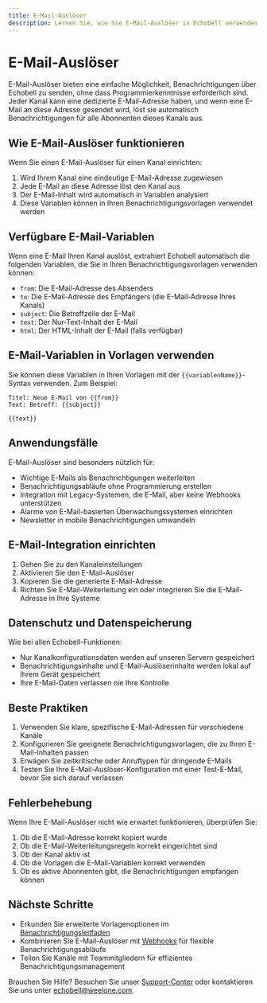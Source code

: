 ```yaml
---
title: E-Mail-Auslöser
description: Lernen Sie, wie Sie E-Mail-Auslöser in Echobell verwenden, um Benachrichtigungen zu senden
---
```


# E-Mail-Auslöser

E-Mail-Auslöser bieten eine einfache Möglichkeit, Benachrichtigungen über Echobell zu senden, ohne dass Programmierkenntnisse erforderlich sind. Jeder Kanal kann eine dedizierte E-Mail-Adresse haben, und wenn eine E-Mail an diese Adresse gesendet wird, löst sie automatisch Benachrichtigungen für alle Abonnenten dieses Kanals aus.

## Wie E-Mail-Auslöser funktionieren

Wenn Sie einen E-Mail-Auslöser für einen Kanal einrichten:

1. Wird Ihrem Kanal eine eindeutige E-Mail-Adresse zugewiesen
2. Jede E-Mail an diese Adresse löst den Kanal aus
3. Der E-Mail-Inhalt wird automatisch in Variablen analysiert
4. Diese Variablen können in Ihren Benachrichtigungsvorlagen verwendet werden

## Verfügbare E-Mail-Variablen

Wenn eine E-Mail Ihren Kanal auslöst, extrahiert Echobell automatisch die folgenden Variablen, die Sie in Ihren Benachrichtigungsvorlagen verwenden können:

- `from`: Die E-Mail-Adresse des Absenders
- `to`: Die E-Mail-Adresse des Empfängers (die E-Mail-Adresse Ihres Kanals)
- `subject`: Die Betreffzeile der E-Mail
- `text`: Der Nur-Text-Inhalt der E-Mail
- `html`: Der HTML-Inhalt der E-Mail (falls verfügbar)

## E-Mail-Variablen in Vorlagen verwenden

Sie können diese Variablen in Ihren Vorlagen mit der `{{variablenName}}`-Syntax verwenden. Zum Beispiel:

```
Titel: Neue E-Mail von {{from}}
Text: Betreff: {{subject}}

{{text}}
```

## Anwendungsfälle

E-Mail-Auslöser sind besonders nützlich für:

- Wichtige E-Mails als Benachrichtigungen weiterleiten
- Benachrichtigungsabläufe ohne Programmierung erstellen
- Integration mit Legacy-Systemen, die E-Mail, aber keine Webhooks unterstützen
- Alarme von E-Mail-basierten Überwachungssystemen einrichten
- Newsletter in mobile Benachrichtigungen umwandeln

## E-Mail-Integration einrichten

1. Gehen Sie zu den Kanaleinstellungen
2. Aktivieren Sie den E-Mail-Auslöser
3. Kopieren Sie die generierte E-Mail-Adresse
4. Richten Sie E-Mail-Weiterleitung ein oder integrieren Sie die E-Mail-Adresse in Ihre Systeme

## Datenschutz und Datenspeicherung

Wie bei allen Echobell-Funktionen:

- Nur Kanalkonfigurationsdaten werden auf unseren Servern gespeichert
- Benachrichtigungsinhalte und E-Mail-Auslöserinhalte werden lokal auf Ihrem Gerät gespeichert
- Ihre E-Mail-Daten verlassen nie Ihre Kontrolle

## Beste Praktiken

1. Verwenden Sie klare, spezifische E-Mail-Adressen für verschiedene Kanäle
2. Konfigurieren Sie geeignete Benachrichtigungsvorlagen, die zu Ihren E-Mail-Inhalten passen
3. Erwägen Sie zeitkritische oder Anruftypen für dringende E-Mails
4. Testen Sie Ihre E-Mail-Auslöser-Konfiguration mit einer Test-E-Mail, bevor Sie sich darauf verlassen

## Fehlerbehebung

Wenn Ihre E-Mail-Auslöser nicht wie erwartet funktionieren, überprüfen Sie:

1. Ob die E-Mail-Adresse korrekt kopiert wurde
2. Ob die E-Mail-Weiterleitungsregeln korrekt eingerichtet sind
3. Ob der Kanal aktiv ist
4. Ob die Vorlagen die E-Mail-Variablen korrekt verwenden
5. Ob es aktive Abonnenten gibt, die Benachrichtigungen empfangen können

## Nächste Schritte

- Erkunden Sie erweiterte Vorlagenoptionen im [Benachrichtigungsleitfaden](/de/docs/notification)
- Kombinieren Sie E-Mail-Auslöser mit [Webhooks](/de/docs/webhook) für flexible Benachrichtigungsabläufe
- Teilen Sie Kanäle mit Teammitgliedern für effizientes Benachrichtigungsmanagement

Brauchen Sie Hilfe? Besuchen Sie unser [Support-Center](/de/docs/support) oder kontaktieren Sie uns unter echobell@weelone.com.
